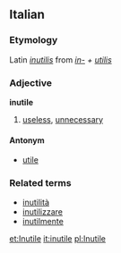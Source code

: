 ==Italian==
===Etymology===
Latin ''[[inutilis]]'' from ''[[in-]] + [[utilis]]''
===Adjective===
'''inutile'''

# [[useless]], [[unnecessary]]

====Antonym====
*[[utile]]

===Related terms===
*[[inutilità]]
*[[inutilizzare]]
*[[inutilmente]]

[[et:Inutile]]
[[it:inutile]]
[[pl:Inutile]]
